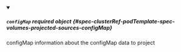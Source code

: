 


<details className="config-field" data-expandable="true" open>
<summary>

##### `configMap` <span className="config-field-required" data-required="false">required</span> <span className="config-field-type">object</span> <span className="config-field-default"></span> <span className="config-field-enum"></span> {#spec-clusterRef-podTemplate-spec-volumes-projected-sources-configMap}

configMap information about the configMap data to project

</summary>

<PartialConfigMapreference />


</details>
